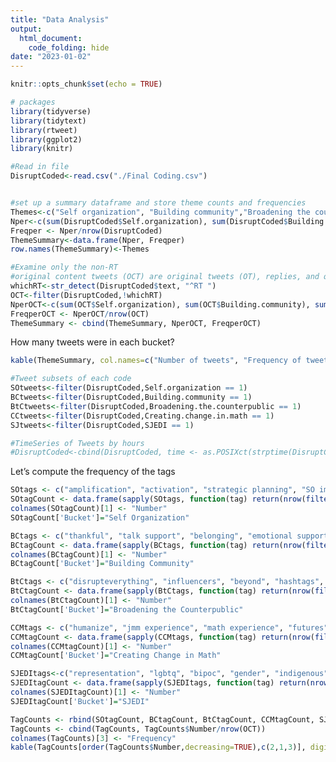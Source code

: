 ```yaml
---
title: "Data Analysis"
output: 
  html_document:
    code_folding: hide
date: "2023-01-02"
---
```


```r
knitr::opts_chunk$set(echo = TRUE)
```

```r
# packages
library(tidyverse) 
library(tidytext) 
library(rtweet)
library(ggplot2)
library(knitr)

#Read in file
DisruptCoded<-read.csv("./Final Coding.csv")


#set up a summary dataframe and store theme counts and frequencies
Themes<-c("Self organization", "Building community","Broadening the counterpublic", "Creating change in math", "SJEDI")
Nper<-c(sum(DisruptCoded$Self.organization), sum(DisruptCoded$Building.community), sum(DisruptCoded$Broadening.the.counterpublic), sum(DisruptCoded$Creating.change.in.math), sum(DisruptCoded$SJEDI))
Freqper <- Nper/nrow(DisruptCoded)
ThemeSummary<-data.frame(Nper, Freqper)
row.names(ThemeSummary)<-Themes

#Examine only the non-RT
#original content tweets (OCT) are original tweets (OT), replies, and quote tweets (QT) 
whichRT<-str_detect(DisruptCoded$text, "^RT ")
OCT<-filter(DisruptCoded,!whichRT)
NperOCT<-c(sum(OCT$Self.organization), sum(OCT$Building.community), sum(OCT$Broadening.the.counterpublic), sum(OCT$Creating.change.in.math), sum(OCT$SJEDI))
FreqperOCT <- NperOCT/nrow(OCT)
ThemeSummary <- cbind(ThemeSummary, NperOCT, FreqperOCT)
```

How many tweets were in each bucket?
```r
kable(ThemeSummary, col.names=c("Number of tweets", "Frequency of tweets", "Number of original tweets", "Frequency of original tweets"),digits=c(0,2,0,2,0))
```

```r
#Tweet subsets of each code
SOtweets<-filter(DisruptCoded,Self.organization == 1)
BCtweets<-filter(DisruptCoded,Building.community == 1)
BtCtweets<-filter(DisruptCoded,Broadening.the.counterpublic == 1)
CCtweets<-filter(DisruptCoded,Creating.change.in.math == 1)
SJtweets<-filter(DisruptCoded,SJEDI == 1)

#TimeSeries of Tweets by hours
#DisruptCoded<-cbind(DisruptCoded, time <- as.POSIXct(strptime(DisruptCoded$created_at, "%a, %d %b %Y %H:%M:%S %z", tz = "GMT")))

```

Let's compute the frequency of the tags
```r
SOtags <- c("amplification", "activation", "strategic planning", "SO impact", "troll")
SOtagCount <- data.frame(sapply(SOtags, function(tag) return(nrow(filter(OCT,grepl(tag,SO.code))))))
colnames(SOtagCount)[1] <- "Number"
SOtagCount['Bucket']="Self Organization"

BCtags <- c("thankful", "talk support", "belonging", "emotional support", "expertise support", "conversation", "celebration", "BC impact")
BCtagCount <- data.frame(sapply(BCtags, function(tag) return(nrow(filter(OCT,grepl(tag,BC.code))))))
colnames(BCtagCount)[1] <- "Number"
BCtagCount['Bucket']="Building Community"

BtCtags <- c("disrupteverything", "influencers", "beyond", "hashtags", "virtual participation")
BtCtagCount <- data.frame(sapply(BtCtags, function(tag) return(nrow(filter(OCT,grepl(tag,BtC.code))))))
colnames(BtCtagCount)[1] <- "Number"
BtCtagCount['Bucket']="Broadening the Counterpublic"

CCMtags <- c("humanize", "jmm experience", "math experience", "futures", "math practice", "current events", "allyship in math", "CC impact")
CCMtagCount <- data.frame(sapply(CCMtags, function(tag) return(nrow(filter(OCT,grepl(tag,CCM.code))))))
colnames(CCMtagCount)[1] <- "Number"
CCMtagCount['Bucket']="Creating Change in Math"

SJEDItags<-c("representation", "lgbtq", "bipoc", "gender", "indigenous", "power", "advocacy", "learning", "economic", "SJEDI impact")
SJEDItagCount <- data.frame(sapply(SJEDItags, function(tag) return(nrow(filter(OCT,grepl(tag,SJEDI.code))))))
colnames(SJEDItagCount)[1] <- "Number"
SJEDItagCount['Bucket']="SJEDI"

TagCounts <- rbind(SOtagCount, BCtagCount, BtCtagCount, CCMtagCount, SJEDItagCount)
TagCounts <- cbind(TagCounts, TagCounts$Number/nrow(OCT))
colnames(TagCounts)[3] <- "Frequency"
kable(TagCounts[order(TagCounts$Number,decreasing=TRUE),c(2,1,3)], digits=c(0,0,2))
```

